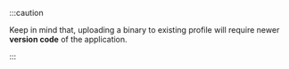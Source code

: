 :::caution

Keep in mind that, uploading a binary to existing profile will require newer **version code** of the application.

:::
